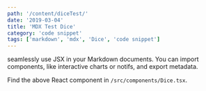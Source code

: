 ```yaml
---
path: '/content/diceTest/'
date: '2019-03-04'
title: 'MDX Test Dice'
category: 'code snippet'
tags: ['markdown', 'mdx', 'Dice', 'code snippet']
---
```



seamlessly use JSX in your Markdown documents. You can import components, like
interactive charts or notifs, and export metadata.

<Dice />

Find the above React component in `/src/components/Dice.tsx`.